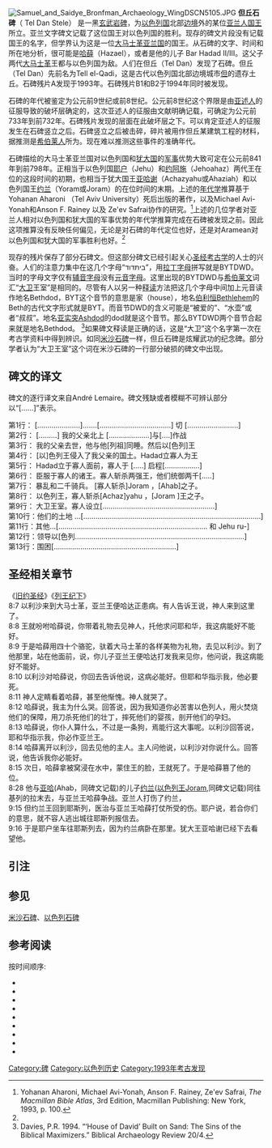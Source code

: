 [[File:Samuel_and_Saidye_Bronfman_Archaeology_WingDSCN5105.JPG|thumbnail]]
'''但丘石碑'''（ Tel Dan Stele） 是一黑[[玄武岩|玄武岩]][[碑|碑]]，为[[以色列国|以色列国]]北部[[边境|边境]]外的某位[[亚兰人|亚兰人]][[国王|国王]]所立。亚兰文字碑文记载了这位国王对以色列国的胜利。现存的碑文片段没有记载国王的名字，但学界认为这是一位[[大马士革亚兰国|大马士革亚兰国]]的国王。从石碑的文字、时间和所在地分析，很可能是[[哈薛|哈薛]]（Hazael），或者是他的儿子 Bar Hadad II/III。这父子两代[[大马士革|大马士革]]王都与以色列国为敌。人们在但丘（Tel Dan）发现了石碑。但丘（Tel Dan）先前名为Tell el-Qadi，这是古代以色列国北部边境城市[[但|但]]的遗存土丘。石碑残片A发现于1993年。石碑残片B1和B2于1994年同时被发现。

石碑的年代被鉴定为公元前9世纪或前8世纪。公元前8世纪这个界限是由[[亚述人|亚述人]]的征服导致的破坏层确定的，这次亚述人的征服由文献明确记载，可确定为公元前733年到前732年。石碑残片发现的层面在此破坏层之下。可以肯定亚述人的征服发生在石碑竖立之后。石碑竖立之后被击碎，碎片被用作但丘某建筑工程的材料，据推测是[[希伯莱人|希伯莱人]]所为。现在难以推测这些事件的准确年代。

石碑描绘的大马士革亚兰国对以色列国和[[犹大国|犹大国]]的[[军事|军事]]优势大致可定在公元前841年到前798年。正相当于以色列国[[耶户|耶户]]（Jehu）和[[约阿施|约阿施]]（Jehoahaz）两代王在位的这段时间的初期，也相当于犹大国王[[亚哈谢|亚哈谢]]（Achazyahu或Ahaziah）和以色列国王[[约兰|约兰]]（Yoram或Joram）的在位时间的末期。上述的[[年代学|年代学]]推算基于Yohanan Aharoni （Tel Aviv University）死后出版的著作，以及Michael Avi-Yonah和Anson F. Rainey 以及 Ze'ev Safrai协作的研究。<ref name="#1">Yohanan Aharoni, Michael Avi-Yonah, Anson F. Rainey, Ze'ev Safrai, ''The Macmillan Bible Atlas'', 3rd Edition, Macmillan Publishing: New York, 1993, p. 100.</ref>上述的几位学者对亚兰人相对以色列国和犹大国的军事优势的年代学推算完成在石碑被发现之前。因此这项推算没有反映任何偏见，无论是对石碑的年代定位也好，还是对Aramean对以色列国和犹大国的军事胜利也好。<ref name="#1"/>

现存的残片保存了部分石碑文。但这部分碑文已经引起关心[[圣经|圣经]][[考古学|考古学]]的人士的兴奋。人们的注意力集中在这几个字母“ביתדוד”，用[[拉丁字母|拉丁字母]]拼写就是BYTDWD。当时的字母文字仅有[[辅音字母|辅音字母]]没有[[元音字母|元音字母]]。这里出现的BYTDWD与[[希伯莱文|希伯莱文]]词汇“[[大卫|大卫]]王室”是相同的。尽管有人以另一种[[释读|释读]]方法把这几个字母中间加上元音读作地名Bethdod，BYT这个音节的意思是家（house），地名[[伯利恒|伯利恒]]Bethlehem的Beth的古代文字形式就是BYT。而音节DWD的含义可能是“被爱的”、“水壶”或者“叔叔”。地名[[亚实突|亚实突]]Ashdod的dod就是这个音节。那么BYTDWD两个音节合起来就是地名Bethdod。 <ref> Davies, P.R. 1994. “‘House of David’ Built on Sand: The Sins of the Biblical Maximizers.” Biblical Archaeology Review 20/4. </ref>如果碑文释读是正确的话，这是“大卫”这个名字第一次在考古学资料中得到辨识。如同[[米沙石碑|米沙石碑]]一样，但丘石碑是炫耀武功的纪念碑。部分学者认为“大卫王室”这个词在米沙石碑的一行部分破损的碑文中出现。

==碑文的译文==

碑文的逐行译文来自André Lemaire。碑文残缺或者模糊不可辨认部分以“[……]”表示。 

第1行： [.....................].......[...................................] 切 [.........................]<BR>
第2行： [.........] 我的父亲北上 [....................]与[....]作战<BR>
第3行： 我的父亲去世，他与他[列祖]同睡。然后以[色列]王 <BR>
第4行： [以]色列王侵入了我父亲的国土。Hadad立寡人为王<BR>
第5行： Hadad立于寡人面前，寡人于 [.....] 启程[.................]<BR>
第6行： 臣服于寡人的诸王。寡人斩杀两强王，他们统御两千[.....]<BR>
第7行： 暴乱和二千骑兵。 [寡人斩杀]Joram ，[Ahab]之子。   <BR>
第8行： 以色列王，寡人斩杀[Achaz]yahu ，[Joram ]王之子。<BR>
第9行： 大卫王室。寡人设立[.......................................................]<BR>
第10行：他们的土地 ...[.......................................................................................]<BR>
第11行：其他...[......................................................................... 和 Jehu ru-]<BR>
第12行：领导以[色列...................................................................................]<BR>
第13行：围困[............................................................]<BR>

==圣经相关章节==

《[[旧约|旧约]][[圣经|圣经]]》《[[列王纪下|列王纪下]]》<BR>
8:7  以利沙来到大马士革，亚兰王便哈达正患病。有人告诉王说，神人来到这里了。<BR>
8:8  王就吩咐哈薛说，你带着礼物去见神人，托他求问耶和华，我这病能好不能好。<BR>
8:9  于是哈薛用四十个骆驼，驮着大马士革的各样美物为礼物，去见以利沙。到了他那里，站在他面前，说，你儿子亚兰王便哈达打发我来见你，他问说，我这病能好不能好。<BR>
8:10 以利沙对哈薛说，你回去告诉他说，这病必能好。但耶和华指示我，他必要死。<BR>
8:11 神人定睛看着哈薛，甚至他惭愧。神人就哭了。<BR>
8:12 哈薛说，我主为什么哭。回答说，因为我知道你必苦害以色列人，用火焚烧他们的保障，用刀杀死他们的壮丁，摔死他们的婴孩，剖开他们的孕妇。<BR>
8:13 哈薛说，你仆人算什么，不过是一条狗，焉能行这大事呢。以利沙回答说，耶和华指示我，你必作亚兰王。<BR>
8:14 哈薛离开以利沙，回去见他的主人。主人问他说，以利沙对你说什么。回答说，他告诉我你必能好。<BR>
8:15 次日，哈薛拿被窝浸在水中，蒙住王的脸，王就死了。于是哈薛篡了他的位。<BR>

8:28 他与[[亚哈|亚哈]](Ahab，同碑文记载)的儿子[[约兰_(以色列)|约兰]]([[以色列王国|以色列王]]Joram,同碑文记载)同往基列的拉末去，与亚兰王哈薛争战。亚兰人打伤了约兰，<BR>

9:15 但约兰王回到耶斯列，医治与亚兰王哈薛打仗所受的伤。耶户说，若合你们的意思，就不容人逃出城往耶斯列报信去。<BR>
9:16 于是耶户坐车往耶斯列去，因为约兰病卧在那里。犹大王亚哈谢已经下去看望他。<BR>

==引注==
{{reflist}}

==参见==
[[米沙石碑|米沙石碑]]、[[以色列石碑|以色列石碑]]

==参考阅读==
按时间顺序:
*{{cite journal |last=Biran |first=Avraham |authorlink= |coauthors=Naveh, Joseph |year=1993 |month= |title=An Aramaic Stele Fragment from Tel Dan |journal=Israel Exploration Journal |volume=43 |issue= |pages=81–98 |id= |url=https://archive.org/details/sim_israel-exploration-journal_1993_43_1/page/n82|accessdate= |quote= }}
*{{cite journal |last=Biran |first=Avraham |authorlink= |coauthors=Naveh, Joseph |year=1995 |month= |title=The Tel Dan Inscription: A New Fragment |journal=Israel Exploration Journal |volume=45 |issue= |pages=1–18 |id= |url=https://archive.org/details/sim_israel-exploration-journal_1995_45_1/page/n2|accessdate= |quote= }}
*{{cite journal |last=Rainey |first=Anson F. |authorlink= |coauthors= |year=1994 |month= |title=The 'House of David' and the House of the Deconstructionists |journal=Biblical Archaeological Review |volume=20 |issue=6 |pages=47 |id= |url= |accessdate= |quote= }}
*{{cite journal |last=Rendsburg |first=Gary A. |authorlink= |coauthors= |year=1995 |month= |title=On the Writing {{rtl-lang|he|ביתדוד}} in the Aramaic Inscription from Tel Dan |journal=Israel Exploration Journal |volume=45 |issue= |pages=22–25 |id= |url=https://archive.org/details/sim_israel-exploration-journal_1995_45_1/page/22|accessdate= |quote= }}
*{{cite book |title=Bible and History: How Writers Create a Past |last=Thompson |first=Thomas L. |authorlink= |coauthors= |year=1999 |publisher= |location= |isbn=0465006221 |pages= |url= }}
*{{cite journal |last=Schniedewind |first=William M. |authorlink= |coauthors=Zuckerman, Bruce |year=2001 |month= |title=A Possible Reconstruction of the Name of Hazael's Father in the Tel Dan Inscription |journal=Israel Exploration Journal |volume=51 |issue= |pages=88–91 |id= |url=https://archive.org/details/sim_israel-exploration-journal_2001_51_1/page/n89|accessdate= |quote= }}
*{{cite journal |last=Gmirkin |first=Russell |authorlink= |coauthors= |year=2002 |month= |title=Tools, Slippage, and the Tel Dan Inscription |journal=Scandinavian Journal of the Old Testament |volume=16 |issue=2 |pages= |id= |url= |accessdate= |quote= }}
*{{cite book |title=The Tel Dan Inscription: A Reappaisal and a New Interpretation |last=Athas |first=George |authorlink= |coauthors= |year=2003 |series=JSOTSupp 360; CIS 12 |publisher=Sheffield Academic Press |location=Sheffield, England |isbn=0567040437 |pages= |url= }}
*{{cite book |title=Identifying Biblical Persons in Northwest Semitic Inscriptions of 1200-539 B.C.E. |last=Mykytiuk |first=Lawrence J. |authorlink= |coauthors= |year=2004 |series=SBL Academia Biblica series |volume=12 |publisher=Society of Biblical Literature |location=Atlanta, GA |isbn=1589830628 |pages=110–132, 277 |url= }}

[[Category:碑|Category:碑]]
[[Category:以色列历史|Category:以色列历史]]
[[Category:1993年考古发现|Category:1993年考古发现]]